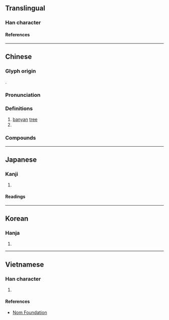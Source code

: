 {{character info}}
==Translingual==
{{stroke order|type=animate}}

===Han character===
{{Han char|rn=75|rad=木|as=10|sn=14|four=43968|canj=DJCR|ids=⿰木容}}

====References====
{{Han ref|kx=0543.060|dkj=15228|dj=0930.360|hdz=21270.060|uh=6995}}

----

==Chinese==
{{zh-forms}}

===Glyph origin===
{{Han etym}}
{{Han compound|木|容|ls=psc|c1=s|c2=p}}.

===Pronunciation===
{{zh-pron
|m=róng
|c=jung4
|h=pfs=
|md=sṳ̀ng/ṳ̀ng
|md_note=sṳ̀ng - colloquial; ṳ̀ng - literary
|mn=ml:iông/chhêng/twv:chêng
|mn_note=iông - literary; chhêng/chêng - vernacular
|mn-t=sêng5/iong5
|mn-t_note=sêng5 - vernacular; iong5 - literary
|w=3hhion
|mc=y
|oc=y
|cat=n
}}

===Definitions===
{{zh-hanzi}}

# [[banyan]] [[tree]]
# {{zh-abbrev|榕城|[[Fuzhou]]}}

===Compounds===
{{zh-der|榕城|榕壇問業|榕樹|雀榕|榕仔|榕仔鬚|細葉榕|榕江}}

----

==Japanese==

===Kanji===
{{ja-kanji|grade=|rs=木10}}

# {{rfdef|ja|sort=木10}}

====Readings====
{{ja-readings
|on=よう
|kun=あこう
}}

----

==Korean==

===Hanja===
{{ko-hanja|용}}

# {{rfdef|ko|sort=木10}}

----

==Vietnamese==

===Han character===
{{vi-readings|rs=木10|reading=dung}}

# {{rfdef|vi|sort=木10}}

====References====
* [http://nomfoundation.org/common/nom_details.php?codepoint=6995 Nom Foundation]